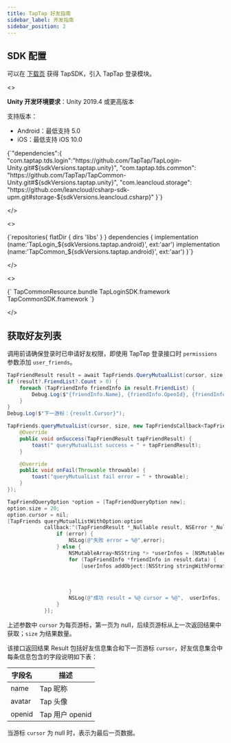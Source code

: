 ```yaml
---
title: TapTap 好友指南
sidebar_label: 开发指南
sidebar_position: 2
---
```



## SDK 配置

可以在 [下载页](/tap-download) 获得 TapSDK，引入 TapTap 登录模块。

<MultiLang>

<>

**Unity 开发环境要求**：Unity 2019.4 或更高版本

支持版本：

- Android：最低支持 5.0
- iOS：最低支持 iOS 10.0

<CodeBlock className="json">
  {`"dependencies":{
    "com.taptap.tds.login":"https://github.com/TapTap/TapLogin-Unity.git#${sdkVersions.taptap.unity}",
    "com.taptap.tds.common": "https://github.com/TapTap/TapCommon-Unity.git#${sdkVersions.taptap.unity}",
    "com.leancloud.storage": "https://github.com/leancloud/csharp-sdk-upm.git#storage-${sdkVersions.leancloud.csharp}"
}`}
</CodeBlock>

</>

<>

<CodeBlock className="groovy">
  {`repositories{  
    flatDir {  
        dirs 'libs'  
    }  
}  
dependencies {  
    implementation (name:'TapLogin_${sdkVersions.taptap.android}', ext:'aar') 
    implementation (name:'TapCommon_${sdkVersions.taptap.android}', ext:'aar')
}`}
</CodeBlock>

</>

<>

<CodeBlock className="objectivec">
  {`
TapCommonResource.bundle
TapLoginSDK.framework
TapCommonSDK.framework
`}
</CodeBlock>

</>

</MultiLang>

## 获取好友列表

调用前请确保登录时已申请好友权限，即使用 TapTap 登录接口时 `permissions` 参数添加 `user_friends`。

<MultiLang>

```cs
TapFriendResult result = await TapFriends.QueryMutualList(cursor, size);
if (result?.FriendList?.Count > 0) {
    foreach (TapFriendInfo friendInfo in result.FriendList) {
        Debug.Log($"{friendInfo.Name}, {friendInfo.OpenId}, {friendInfo.Avatar}");
    }
}
Debug.Log($"下一游标：{result.Cursor}");
```

```java
TapFriends.queryMutualList(cursor, size, new TapFriendsCallback<TapFriendResult>() {
    @Override
    public void onSuccess(TapFriendResult tapFriendResult) {
        toast(" queryMutualList success = " + tapFriendResult);
    }

    @Override
    public void onFail(Throwable throwable) {
        toast("queryMutualList fail error = " + throwable);
    }
});
```

```objectivec
TapFriendQueryOption *option = [TapFriendQueryOption new];
option.size = 20;
option.cursor = nil;
[TapFriends queryMutualListWithOption:option
            callback:^(TapFriendResult *_Nullable result, NSError *_Nullable error) {
                if (error) {
                    NSLog(@"失败 error = %@",error);
                } else {
                    NSMutableArray<NSString *> *userInfos = [NSMutableArray array];
                    for (TapFriendInfo *friendInfo in result.data) {
                        [userInfos addObject:[NSString stringWithFormat:@"openid = %@ name = %@ avatar = %@",
                                                                        friendInfo.openid,
                                                                        friendInfo.name,
                                                                        friendInfo.avatar]];
                    }
                    NSLog(@"成功 result = %@ cursor = %@",  userInfos, result.cursor);
                }
            }];
```

</MultiLang>

上述参数中 `cursor` 为每页游标，第一页为 null，后续页游标从上一次返回结果中获取；`size` 为结果数量。

该接口返回结果 Result 包括好友信息集合和下一页游标 `cursor`，好友信息集合中每条信息包含的字段说明如下表：

| 字段名 | 描述            |
| ------ | --------------- |
| name   | Tap 昵称        |
| avatar | Tap 头像        |
| openid | Tap 用户 openid |

当游标 `cursor` 为 null 时，表示为最后一页数据。
